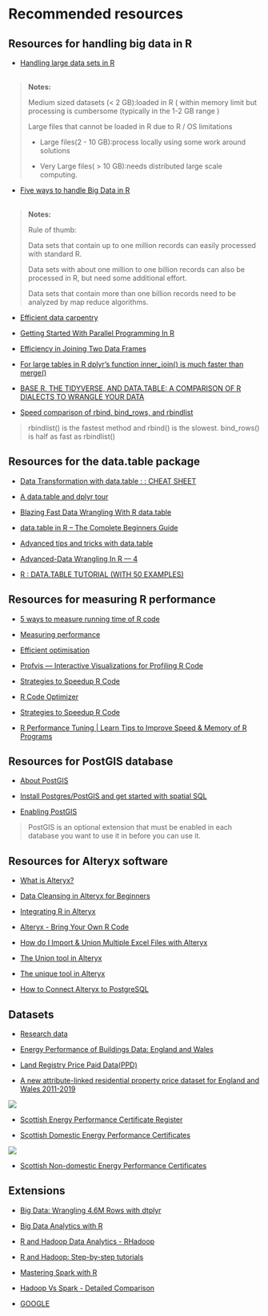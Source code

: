 # Recommended resources
  
## Resources for handling big data in R
  
 -   [Handling large data sets in R](https://rpubs.com/msundar/large_data_analysis)
<br><br>

> **Notes:**
>
> Medium sized datasets (< 2 GB):loaded in R ( within memory limit but processing is cumbersome (typically in the 1-2 GB range )
>
> Large files that cannot be loaded in R due to R / OS limitations 
>
> - Large files(2 - 10 GB):process locally using some work around solutions
>
> - Very Large files( > 10 GB):needs distributed large scale computing.



 -   [Five ways to handle Big Data in R](https://www.r-bloggers.com/2013/11/five-ways-to-handle-big-data-in-r/)
<br><br>

> **Notes:**
>
> Rule of thumb:
>
> Data sets that contain up to one million records can easily processed with standard R.
>
> Data sets with about one million to one billion records can also be processed in R, but need some additional effort.
>
> Data sets that contain more than one billion records need to be analyzed by map reduce algorithms. 
 
 -   [Efficient data carpentry](https://csgillespie.github.io/efficientR/data-carpentry.html)
    
 -   [Getting Started With Parallel Programming In R](https://towardsdatascience.com/getting-started-with-parallel-programming-in-r-d5f801d43745)
  

 -   [Efficiency in Joining Two Data Frames](https://www.r-bloggers.com/2013/01/efficiency-in-joining-two-data-frames/)
  
 -   [For large tables in R dplyr's function inner_join() is much faster than merge()](http://zevross.com/blog/2014/04/30/mini-post-for-large-tables-in-r-dplyrs-function-inner_join-is-much-faster-than-merge/)
  
 -   [BASE R, THE TIDYVERSE, AND DATA.TABLE: A COMPARISON OF R DIALECTS TO WRANGLE YOUR DATA](https://wetlandscapes.com/blog/a-comparison-of-r-dialects/)
  
 -   [Speed comparison of rbind, bind_rows, and rbindlist](https://rstudio-pubs-static.s3.amazonaws.com/406521_7fc7b6c1dc374e9b8860e15a699d8bb0.html)
 
> rbindlist() is the fastest method and rbind() is the slowest. bind_rows() is half as fast as rbindlist()
  
## Resources for the data.table package
  
 -   [Data Transformation with data.table : : CHEAT SHEET](file:///C:/Users/casa-alienware%20Bin%20C/Documents/Downloads/datatable%20(6).pdf)
  
 -   [A data.table and dplyr tour](https://atrebas.github.io/post/2019-03-03-datatable-dplyr/)
  
 -   [Blazing Fast Data Wrangling With R data.table](https://towardsdatascience.com/blazing-fast-data-wrangling-with-r-data-table-de5045cc4b4d)
  
 -   [data.table in R – The Complete Beginners Guide](https://www.machinelearningplus.com/data-manipulation/datatable-in-r-complete-guide/)
  
 -   [Advanced tips and tricks with data.table](http://brooksandrew.github.io/simpleblog/articles/advanced-data-table/)
  
 -   [Advanced-Data Wrangling In R — 4](https://medium.com/analytics-vidhya/advanced-data-wrangling-in-r-4-f98693b92851)
  

 -   [R : DATA.TABLE TUTORIAL (WITH 50 EXAMPLES)](https://www.listendata.com/2016/10/r-data-table.html)
  
## Resources for measuring R performance
   
 -   [5 ways to measure running time of R code](https://www.r-bloggers.com/2017/05/5-ways-to-measure-running-time-of-r-code/)
    
 -   [Measuring performance](https://adv-r.hadley.nz/perf-measure.html#perf-measure)
   
 -   [Efficient optimisation](https://csgillespie.github.io/efficientR/performance.html)
   
 -   [Profvis — Interactive Visualizations for Profiling R Code](https://rstudio.github.io/profvis/)
  
 -   [Strategies to Speedup R Code](https://www.r-bloggers.com/2016/01/strategies-to-speedup-r-code/)
  
 -   [R Code Optimizer](https://rpubs.com/IACCancu/462493)
  
 -   [Strategies to Speedup R Code](https://www.r-bloggers.com/2016/01/strategies-to-speedup-r-code/)
   
 -   [R Performance Tuning | Learn Tips to Improve Speed & Memory of R Programs](https://data-flair.training/blogs/r-performance-tuning-techniques/)
  
## Resources for PostGIS database
  
 -   [About PostGIS](https://postgis.net/)
  
 -   [Install Postgres/PostGIS and get started with spatial SQL](http://zevross.com/blog/2019/12/04/install-postgres-postgis-and-get-started-with-spatial-sql/)
  
 -   [Enabling PostGIS](https://postgis.net/install/)
  
>PostGIS is an optional extension that must be enabled in each database you want to use it in before you can use it.
  
## Resources for Alteryx software
  
 -   [What is Alteryx?](https://www.youtube.com/watch?v=F8MSnofnItM)
  
 -   [Data Cleansing in Alteryx for Beginners](https://www.youtube.com/watch?v=FzefmS9Fu7Y)
  
 -   [Integrating R in Alteryx](https://www.theinformationlab.co.uk/2018/11/12/integrating-r-in-alteryx/)
  
 -   [Alteryx - Bring Your Own R Code](https://www.youtube.com/watch?v=nVYLRM-mbtk)
  
 -   [How do I Import & Union Multiple Excel Files with Alteryx](https://www.youtube.com/watch?v=MjGxzsMJINQ)
  
 -   [The Union tool in Alteryx](https://www.youtube.com/watch?v=v8xS0wrU6JA)
  
 -   [The unique tool in Alteryx](https://www.youtube.com/watch?v=ueLeDn85E98)
  
 -   [How to Connect Alteryx to PostgreSQL](https://www.youtube.com/watch?v=RDly0ycZ2IE)
  
## Datasets
  
 -  [Research data](https://reflect.ucl.ac.uk/casahousing/2021/01/11/research-data/)
  
 -  [Energy Performance of Buildings Data: England and Wales](https://epc.opendatacommunities.org/)
  
 -  [Land Registry Price Paid Data(PPD)](https://www.gov.uk/government/statistical-data-sets/price-paid-data-downloads)
  
 -  [A new attribute-linked residential property price dataset for England and Wales 2011-2019](https://reshare.ukdataservice.ac.uk/854240/)
  <center>

![](pic/data1.png)
</center>

 - [Scottish Energy Performance Certificate Register](https://www.scottishepcregister.org.uk/)
  
 - [Scottish Domestic Energy Performance Certificates](https://statistics.gov.scot/data/domestic-energy-performance-certificates)
   <center>

![](pic/data2.png)
</center>
  
 -  [Scottish Non-domestic Energy Performance Certificates](https://statistics.gov.scot/data/non-domestic-energy-performance-certificates)
      
## Extensions
    
 - [Big Data: Wrangling 4.6M Rows with dtplyr](https://www.business-science.io/code-tools/2019/08/15/big-data-dtplyr.html)
  
 - [Big Data Analytics with R](https://www.dropbox.com/sh/4m63647jbg7a1yy/AACa5TqdjBwOwchOpOa9s_Pda)
  
 - [R and Hadoop Data Analytics - RHadoop](https://dzone.com/articles/r-and-hadoop-data-analytics)
  
 - [R and Hadoop: Step-by-step tutorials](https://blog.revolutionanalytics.com/2012/03/r-and-hadoop-step-by-step-tutorials.html) 
  
 -  [Mastering Spark with R](https://therinspark.com/)  
  
 -  [Hadoop Vs Spark - Detailed Comparison](https://phoenixnap.com/kb/hadoop-vs-spark) 
   
 -  [GOOGLE](https://www.google.com/)